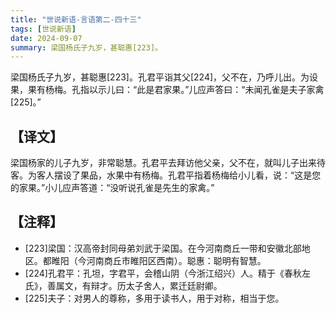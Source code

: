 ```yaml
---
title: "世说新语-言语第二-四十三"
tags: [世说新语]
date: 2024-09-07
summary: 梁国杨氏子九岁，甚聪惠[223]。
---
```


梁国杨氏子九岁，甚聪惠[223]。孔君平诣其父[224]，父不在，乃呼儿出。为设果，果有杨梅。孔指以示儿曰：“此是君家果。”儿应声答曰：“未闻孔雀是夫子家禽[225]。”

## 【译文】

梁国杨家的儿子九岁，非常聪慧。孔君平去拜访他父亲，父不在，就叫儿子出来待客。为客人摆设了果品，水果中有杨梅。孔君平指着杨梅给小儿看，说：“这是您的家果。”小儿应声答道：“没听说孔雀是先生的家禽。”

## 【注释】

- [223]梁国：汉高帝封同母弟刘武于梁国。在今河南商丘一带和安徽北部地区。都睢阳（今河南商丘市睢阳区西南）。聪惠：聪明有智慧。
- [224]孔君平：孔坦，字君平，会稽山阴（今浙江绍兴）人。精于《春秋左氏》，善属文，有辩才。历太子舍人，累迁廷尉卿。
- [225]夫子：对男人的尊称，多用于读书人，用于对称，相当于您。
